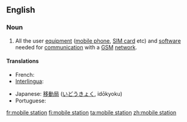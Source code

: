 ==English==

===Noun===
{{en-noun|head=[[mobile]] [[station]]}}

# {{context|telecommunications|lang=en}} All the user [[equipment]] ([[mobile phone]], [[SIM card]] etc) and [[software]] needed for [[communication]] with a [[GSM]] [[network]].

====Translations====
{{trans-top|mobile equipment}}
* French: {{t+|fr|station mobile|f}}
* [[Interlingua]]: {{t|ia|station mobile}}
{{trans-mid}}
* Japanese: [[移動局]] ([[いどうきょく]], idōkyoku)
* Portuguese: {{t|pt|estação móvel|f}}
{{trans-bottom}}

[[fr:mobile station]]
[[fi:mobile station]]
[[ta:mobile station]]
[[zh:mobile station]]
